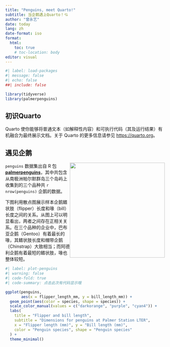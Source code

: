 ```yaml
---
title: "Penguins, meet Quarto!"
subtitle: 当企鹅遇上Quarto！💘
author: "曾永艺"
date: today
lang: zh
date-format: iso
format: 
  html:
    toc: true
    # toc-location: body
editor: visual
---
```


```r
#| label: load-packages
#| message: false
#| echo: false
##| include: false

library(tidyverse)
library(palmerpenguins)
```

## 初识Quarto

Quarto 使你能够将普通文本（如解释性内容）和可执行代码（其及运行结果）有机融合为最终展示文档。关于 Quarto 的更多信息请参见 <https://quarto.org>。

## 遇见企鹅

![](imgs/penguins.png){style="float:right" width="300"}

`penguins` 数据集出自 R 包 [**palmerpenguins**](https://allisonhorst.github.io/palmerpenguins)，其中共包含从南极洲帕尔默群岛三个岛屿上收集到的三个品种共 `r nrow(penguins)` 企鹅的数据。

下图利用散点图展示样本企鹅鳍状肢（flipper）长度和喙（bill）长度之间的关系。从图上可以明显看出，两者之间存在正相关关系。在三个品种的企业中，巴布亚企鹅（Gentoo）有着最长的喙，其鳍状肢长度和帽带企鹅（Chinstrap）大致相当；而阿德利企鹅有着最短的鳍状肢，喙也整体较短。

```r
#| label: plot-penguins
#| warning: false
#| code-fold: true
#| code-summary: 点击此次有代码显示哦

ggplot(penguins, 
       aes(x = flipper_length_mm, y = bill_length_mm)) +
  geom_point(aes(color = species, shape = species)) +
  scale_color_manual(values = c("darkorange", "purple", "cyan4")) +
  labs(
    title = "Flipper and bill length",
    subtitle = "Dimensions for penguins at Palmer Station LTER",
    x = "Flipper length (mm)", y = "Bill length (mm)",
    color = "Penguin species", shape = "Penguin species"
  ) +
  theme_minimal()
```
